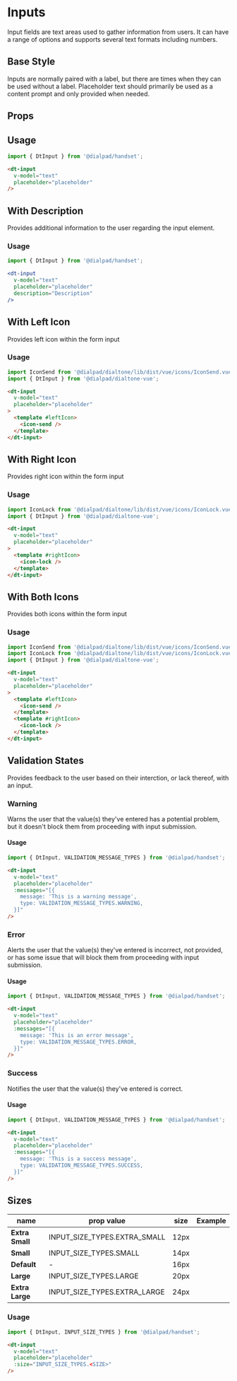 
# Inputs

<Subtitle>
  Input fields are text areas used to gather information from users.
  It can have a range of options and supports several text formats including numbers.
</Subtitle>

## Base Style

Inputs are normally paired with a label, but there are times when they can be used without a label.
Placeholder text should primarily be used as a content prompt and only provided when needed.

<Canvas>
  <Story id="forms-input--default" />
</Canvas>

## Props

<ArgsTable of={DtInput} />

## Usage

```js
import { DtInput } from '@dialpad/handset';
```

```html
<dt-input
  v-model="text"
  placeholder="placeholder"
/>
```

## With Description

Provides additional information to the user regarding the input element.

<Canvas>
  <Story id="forms-input--with-description" />
</Canvas>

### Usage

```js
import { DtInput } from '@dialpad/handset';
```

```jsx
<dt-input
  v-model="text"
  placeholder="placeholder"
  description="Description"
/>
```

## With Left Icon

Provides left icon within the form input

<Canvas>
  <Story id="forms-input--with-left-icon" />
</Canvas>

### Usage

```js
import IconSend from '@dialpad/dialtone/lib/dist/vue/icons/IconSend.vue';
import { DtInput } from '@dialpad/dialtone-vue';
```

```html
<dt-input
  v-model="text"
  placeholder="placeholder"
>
  <template #leftIcon>
    <icon-send />
  </template>
</dt-input>
```

## With Right Icon

Provides right icon within the form input

<Canvas>
  <Story id="forms-input--with-right-icon" />
</Canvas>

### Usage

```js
import IconLock from '@dialpad/dialtone/lib/dist/vue/icons/IconLock.vue';
import { DtInput } from '@dialpad/dialtone-vue';
```

```html
<dt-input
  v-model="text"
  placeholder="placeholder"
>
  <template #rightIcon>
    <icon-lock />
  </template>
</dt-input>
```

## With Both Icons

Provides both icons within the form input

<Canvas>
  <Story id="forms-input--with-both-icons" />
</Canvas>

### Usage

```js
import IconSend from '@dialpad/dialtone/lib/dist/vue/icons/IconSend.vue';
import IconLock from '@dialpad/dialtone/lib/dist/vue/icons/IconLock.vue';
import { DtInput } from '@dialpad/dialtone-vue';
```

```html
<dt-input
  v-model="text"
  placeholder="placeholder"
>
  <template #leftIcon>
    <icon-send />
  </template>
  <template #rightIcon>
    <icon-lock />
  </template>
</dt-input>
```

## Validation States

Provides feedback to the user based on their interction, or lack thereof, with an input.

### Warning

Warns the user that the value(s) they've entered has a potential problem,
but it doesn't block them from proceeding with input submission.

<Canvas>
  <Story id="forms-input--with-warn" />
</Canvas>

#### Usage

```js
import { DtInput, VALIDATION_MESSAGE_TYPES } from '@dialpad/handset';
```

```html
<dt-input
  v-model="text"
  placeholder="placeholder"
  :messages="[{
    message: 'This is a warning message',
    type: VALIDATION_MESSAGE_TYPES.WARNING,
  }]"
/>
```

### Error

Alerts the user that the value(s) they've entered is incorrect,
not provided, or has some issue that will block them from proceeding with input submission.

<Canvas>
  <Story id="forms-input--with-error" />
</Canvas>

#### Usage

```js
import { DtInput, VALIDATION_MESSAGE_TYPES } from '@dialpad/handset';
```

```html
<dt-input
  v-model="text"
  placeholder="placeholder"
  :messages="[{
    message: 'This is an error message',
    type: VALIDATION_MESSAGE_TYPES.ERROR,
  }]"
/>
```

### Success

Notifies the user that the value(s) they've entered is correct.

<Canvas>
  <Story id="forms-input--with-success" />
</Canvas>

#### Usage

```js
import { DtInput, VALIDATION_MESSAGE_TYPES } from '@dialpad/handset';
```

```html
<dt-input
  v-model="text"
  placeholder="placeholder"
  :messages="[{
    message: 'This is a success message',
    type: VALIDATION_MESSAGE_TYPES.SUCCESS,
  }]"
/>
```

## Sizes

|name           |prop value                     |size|Example                                |
|---            |---                            |--- |---                                    |
|**Extra Small**|INPUT_SIZE_TYPES.EXTRA_SMALL   |12px|<Story id="forms-input--extra-small" />|
|**Small**      |INPUT_SIZE_TYPES.SMALL         |14px|<Story id="forms-input--small" />      |
|**Default**    |-                              |16px|<Story id="forms-input--default" />    |
|**Large**      |INPUT_SIZE_TYPES.LARGE         |20px|<Story id="forms-input--large" />      |
|**Extra Large**|INPUT_SIZE_TYPES.EXTRA_LARGE   |24px|<Story id="forms-input--extra-large" />|

### Usage

```js
import { DtInput, INPUT_SIZE_TYPES } from '@dialpad/handset';
```

```html
<dt-input
  v-model="text"
  placeholder="placeholder"
  :size="INPUT_SIZE_TYPES.<SIZE>"
/>
```

